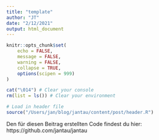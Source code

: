 ```yaml
---
title: "template"
author: "JT"
date: "2/12/2021"
output: html_document
---
```


```r
knitr::opts_chunk$set(
	echo = FALSE,
	message = FALSE,
	warning = FALSE,
	collapse = TRUE,
	options(scipen = 999)
)

cat("\014") # Clear your console
rm(list = ls()) # Clear your environment

# Load in header file
source("/Users/jan/blog/jantau/content/post/header.R")
```



Den für diesen Beitrag erstellten Code findest du hier: https://github.com/jantau/jantau

